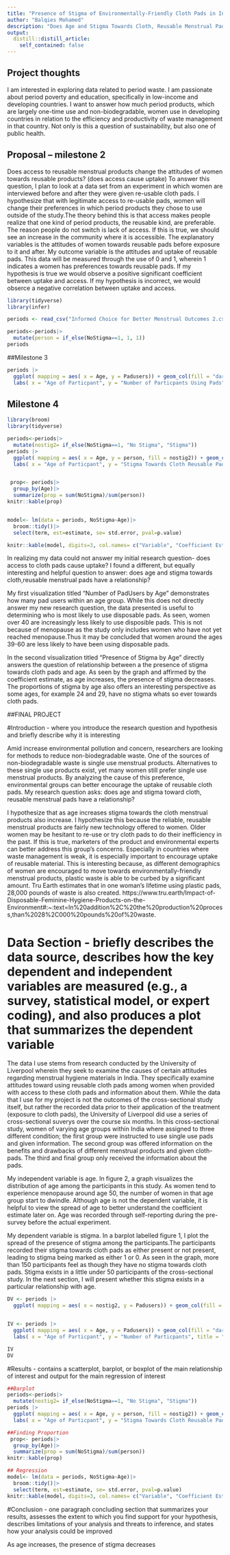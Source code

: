 ```yaml
---
title: "Presence of Stigma of Environmentally-Friendly Cloth Pads in India"
author: "Balqies Mohamed"
description: "Does Age and Stigma Towards Cloth, Reusable Menstrual Pads Have A Relationship?" 
output:
  distill::distill_article:
    self_contained: false
---
```




## Project thoughts

I am interested in exploring data related to period waste. I am passionate about period poverty and education, specifically in low-income and developing countries. I want to answer how much period products, which are largely one-time use and non-biodegradable, women use in developing countries in relation to the efficiency and productivity of waste management in that country. Not only is this a question of sustainability, but also one of public health. 


## Proposal -- milestone 2 


Does access to reusable menstrual products change the attitudes of women towards reusable products? (does access cause uptake) To answer this question, I plan to look at a data set from an experiment in which women are interviewed before and after they were given re-usable cloth pads. I hypothesize that with legitimate access to re-usable pads, women will change their preferences in which period products they chose to use outside of the study.The theory behind this is that access makes people realize that one kind of period products, the reusable kind, are preferable. The reason people do not switch is lack of access. If this is true, we should see an increase in the community where it is accessible. The explanatory variables is the attitudes of women towards reusable pads before exposure to it and after. My outcome variable is the attitudes and uptake of reusable pads. This data will be measured through the use of 0 and 1, wherein 1 indicates a women has preferences towards reusable pads. If my hypothesis is true we would observe a positive significant coefficient between uptake and access. If my hypothesis is incorrect, we would obserce a negative correlation between uptake and access.

```r
library(tidyverse)
library(infer)

periods <- read_csv("Informed Choice for Better Menstrual Outcomes 2.csv")

periods<-periods|>
  mutate(person = if_else(NoStigma==1, 1, 1))
periods

```
##Milestone 3 

```r
periods |> 
  ggplot( mapping = aes( x = Age, y = Padusers)) + geom_col(fill = "darkseagreen4") + 
  labs( x = "Age of Particpant", y = "Number of Particpants Using Pads", title = "Number of Padusers by Age", caption = "Source: University of Liverpool")
```
## Milestone 4 

```r

library(broom)
library(tidyverse)

periods<-periods|>
  mutate(nostig2= if_else(NoStigma==1, "No Stigma", "Stigma"))
periods |> 
  ggplot( mapping = aes( x = Age, y = person, fill = nostig2)) + geom_col() + 
  labs( x = "Age of Particpant", y = "Stigma Towards Cloth Reusable Pads", title = "Presence of Stigma by Age", caption = "Source: University of Liverpool") + scale_fill_discrete( name = "Stigma Status")


 prop<- periods|>
  group_by(Age)|>
  summarize(prop = sum(NoStigma)/sum(person))
knitr::kable(prop)


model<- lm(data = periods, NoStigma~Age)|>
  broom::tidy()|>
  select(term, est=estimate, se= std.error, pval=p.value)

knitr::kable(model, digits=3, col.names= c("Variable", "Coefficient Estimate", "Standard Error", "P Value"))


```


In realizing my data could not answer my initial research question- does access to cloth pads cause uptake? I found a different, but equally interesting and helpful question to answer: does age and stigma towards cloth,reusable menstrual pads have a relationship? 

My first visualization titled "Number of PadUsers by Age" demonstrates how many pad users within an age group. While this does not directly answer my new research question, the data presented is  useful to determining who is most likely to use disposable pads. As seen, women over 40 are increasingly less likely to use disposible pads. This is not because of menopause as the study only includes women who have not yet reached menopause.Thus it may be concluded that women around the ages 39-60 are less likely to have been using disposable pads. 

In the second visualization titled "Presence of Stigma by Age" directly answers the question of relationship between a the presence of stigma towards cloth pads and age. As seen by the graph and affirmed by the coefficient estimate, as age increases, the presence of stigma decreases. The proportions of stigma by age also offers an interesting perspective as some ages, for example 24 and 29, have no stigma whats so ever towards cloth pads. 

##FINAL PROJECT 

#Introduction - where you introduce the research question and hypothesis and briefly describe why it is interesting

Amid increase environmental pollution and concern, researchers are looking for methods to reduce non-biodegradable waste. One of the sources of non-biodegradable waste is single use menstrual products. Alternatives to these single use products exist, yet many women still prefer single use menstrual products. By analyzing the cause of this preference, environmental groups can better encourage the uptake of reusable cloth pads. My research question asks: does age and stigma toward cloth, reusable menstrual pads have a relationship? 

I hypothesize that as age increases stigma towards the cloth menstrual products also increase. I hypothesize this because the reliable, reusable menstrual products are fairly new technology offered to women. Older women may be hesitant to re-use or try cloth pads to do their inefficiency in the past. If this is true, marketers of the product and environmental experts can better address this group's concerns. Especially in countries where waste management is weak, it is especially important to encourage uptake of reusable material. This is interesting because, as different demographics of women are encouraged to move towards environmentally-friendly menstrual products, plastic waste is able to be curbed by a significant amount. Tru Earth estimates that in one woman's lifetime using plastic pads, 28,000 pounds of waste is also created. 
https://www.tru.earth/Impact-of-Disposable-Feminine-Hygiene-Products-on-the-Environment#:~:text=In%20addition%2C%20the%20production%20process,than%2028%2C000%20pounds%20of%20waste.


# Data Section - briefly describes the data source, describes how the key dependent and independent variables are measured (e.g., a survey, statistical model, or expert coding), and also produces a plot that summarizes the dependent variable

The data I use stems from research conducted by the University of Liverpool wherein they seek to examine the causes of certain attitudes regarding menstrual hygiene materials in India. They specifically examine attitudes toward using reusable cloth pads among women when provided with access to these cloth pads and information about them. While the data that I use for my project is not the outcomes of the cross-sectional study itself, but rather the recorded data prior to their application of the treatment (exposure to cloth pads), the University of Liverpool did use a series of cross-sectional suverys over the course six months. In this cross-sectional study, women of varying age groups within India where assigned to three different condition; the first group were instructed to use single use pads and given information. The second group was offered information on the benefits and drawbacks of different menstrual products and given cloth-pads. The third and final group only received the information about the pads. 


My independent variable is age. In figure 2, a graph visualizes the distribution of age among the participants in this study. As women tend to experience menopause around age 50, the number of women in that age group start to dwindle. Although age is not the dependent variable, it is helpful to view the spread of age to better understand the coefficient estimate later on. Age was recorded through self-reporting during the pre-survey before the actual experiment. 

My dependent variable is stigma. In a barplot labelled figure 1, I plot the spread of the presence of stigma among the participants.The participants recorded their stigma towards cloth pads as either present or not present, leading to stigma being marked as either 1 or 0. As seen in the graph, more than 150 participants feel as though they have no stigma towards cloth pads. Stigma exists in a little under 50 participants of the cross-sectional study. In the next section, I will present whether this stigma exists in a particular relationship with age. 


```r

DV <- periods |> 
  ggplot( mapping = aes( x = nostig2, y = Padusers)) + geom_col(fill = "pink") + labs( x  = "Presense of Stigma" , y =  "Number of Participants", title = "Figure 1, Spread of Dependent Variable: Presense of Stigma Amongst Participants")


IV <- periods |> 
  ggplot( mapping = aes( x = Age, y = Padusers)) + geom_col(fill = "darkseagreen4") + 
  labs( x = "Age of Particpant", y = "Number of Particpants", title = " Figure 2, Spread of Independent Variable: Participants by Age", caption = "Source: University of Liverpool")

IV 
DV

```

#Results - contains a scatterplot, barplot, or boxplot of the main relationship of interest and output for the main regression of interest
```r
##Barplot
periods<-periods|>
  mutate(nostig2= if_else(NoStigma==1, "No Stigma", "Stigma"))
periods |> 
  ggplot( mapping = aes( x = Age, y = person, fill = nostig2)) + geom_col() + 
  labs( x = "Age of Particpant", y = "Stigma Towards Cloth Reusable Pads", title = "Presence of Stigma by Age", caption = "Source: University of Liverpool") + scale_fill_discrete( name = "Stigma Status")

##Finding Proportion
 prop<- periods|>
  group_by(Age)|>
  summarize(prop = sum(NoStigma)/sum(person))
knitr::kable(prop)

## Regression
model<- lm(data = periods, NoStigma~Age)|>
  broom::tidy()|>
  select(term, est=estimate, se= std.error, pval=p.value)
knitr::kable(model, digits=3, col.names= c("Variable", "Coefficient Estimate", "Standard Error", "P Value"))


```

#Conclusion - one paragraph concluding section that summarizes your results, assesses the extent to which you find support for your hypothesis, describes limitations of your analysis and threats to inference, and states how your analysis could be improved


As age increases, the presence of stigma decreases 
